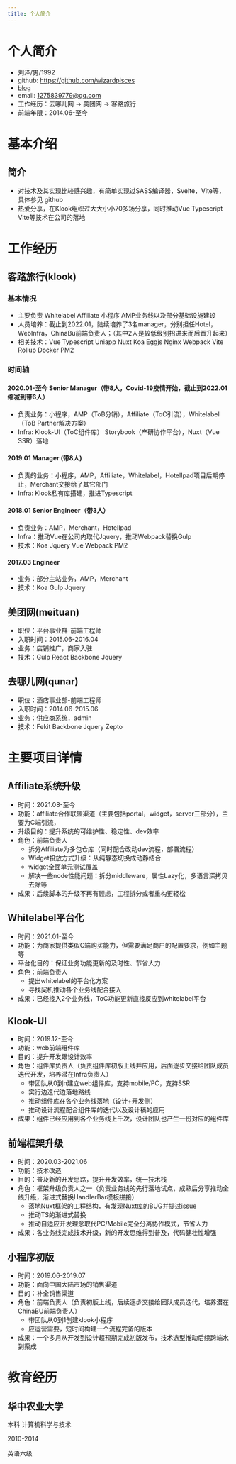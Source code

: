 ```yaml
---
title: 个人简介
---
```

# 个人简介
* 刘泽/男/1992
* github: https://github.com/wizardpisces
* [blog](https://wizardpisces.github.io/blog/%E5%89%8D%E7%AB%AF%E6%A1%86%E6%9E%B6%E6%80%9D%E8%80%83)
* email: 1275839779@qq.com
* 工作经历：去哪儿网 -> 美团网 -> 客路旅行
* 前端年限：2014.06-至今
# 基本介绍
## 简介

* 对技术及其实现比较感兴趣，有简单实现过SASS编译器，Svelte，Vite等，具体参见 github
* 热爱分享，在Klook组织过大大小小70多场分享，同时推动Vue Typescript Vite等技术在公司的落地

# 工作经历
## 客路旅行(klook) 
### 基本情况
* 主要负责 Whitelabel Affiliate 小程序 AMP业务线以及部分基础设施建设
* 人员培养：截止到2022.01，陆续培养了3名manager，分别担任Hotel，WebInfra，ChinaBu前端负责人；（其中2人是较低级别招进来而后晋升起来）
* 相关技术：Vue Typescript Uniapp Nuxt Koa Eggjs Nginx Webpack Vite Rollup Docker PM2
### 时间轴
#### 2020.01-至今 Senior Manager（带8人，Covid-19疫情开始，截止到2022.01缩减到带6人）
* 负责业务：小程序，AMP（ToB分销），Affiliate（ToC引流），Whitelabel（ToB Partner解决方案）
* Infra: Klook-UI（ToC组件库） Storybook（产研协作平台），Nuxt（Vue SSR）落地
#### 2019.01 Manager (带8人)
* 负责的业务：小程序，AMP，Affiliate，Whitelabel，HotelIpad项目后期停止，Merchant交接给了其它部门
* Infra: Klook私有库搭建，推进Typescript
#### 2018.01 Senior Engineer（带3人）
* 负责业务：AMP，Merchant，HotelIpad
* Infra：推动Vue在公司内取代Jquery，推动Webpack替换Gulp
* 技术：Koa Jquery Vue Webpack PM2

#### 2017.03 Engineer
* 业务：部分主站业务，AMP，Merchant
* 技术：Koa Gulp Jquery

## 美团网(meituan) 
* 职位：平台事业群-前端工程师
* 入职时间：2015.06-2016.04
* 业务：店铺推广，商家入驻
* 技术：Gulp React Backbone Jquery

## 去哪儿网(qunar) 
* 职位：酒店事业部-前端工程师
* 入职时间：2014.06-2015.06
* 业务：供应商系统，admin
* 技术：Fekit Backbone Jquery Zepto

# 主要项目详情

## Affiliate系统升级
* 时间：2021.08-至今
* 功能：affiliate合作联盟渠道（主要包括portal，widget，server三部分），主要为C端引流，
* 升级目的：提升系统的可维护性、稳定性、dev效率
* 角色：前端负责人
    * 拆分Affiliate为多包仓库（同时配合改动dev流程，部署流程）
    * Widget投放方式升级：从纯静态切换成动静结合
    * widget全面单元测试覆盖
    * 解决一些node性能问题：拆分middleware，属性Lazy化，多语言深拷贝去除等
* 成果：后续脚本的升级不再有顾虑，工程拆分或者重构更轻松
## Whitelabel平台化
* 时间：2021.01-至今
* 功能：为商家提供类似C端购买能力，但需要满足商户的配置要求，例如主题等
* 平台化目的：保证业务功能更新的及时性、节省人力
* 角色：前端负责人
    * 提出whitelabel的平台化方案
    * 寻找契机推动各个业务线配合接入
* 成果：已经接入2个业务线，ToC功能更新直接反应到whitelabel平台
## Klook-UI
* 时间：2019.12-至今
* 功能：web前端组件库
* 目的：提升开发跟设计效率
* 角色：组件库负责人（负责组件库初版上线并应用，后面逐步交接给团队成员迭代开发，培养潜在Infra负责人）
    * 带团队从0到n建立web组件库，支持mobile/PC，支持SSR
    * 实行边迭代边落地路线
    * 推动组件库在各个业务线落地（设计+开发侧）
    * 推动设计流程配合组件库的迭代以及设计稿的应用
* 成果：组件已经应用到各个业务线上千次，设计团队也产生一份对应的组件库
## 前端框架升级
* 时间：2020.03-2021.06
* 功能：技术改造
* 目的：普及新的开发思路，提升开发效率，统一技术栈
* 角色：框架升级负责人之一（负责业务线的先行落地试点，成熟后分享推动全线升级，渐进式替换HandlerBar模板拼接）
    * 落地Nuxt框架的工程结构，有发现Nuxt库的BUG并提过[issue](https://github.com/nuxt/nuxt.js/issues/7696)
    * 推动TS的渐进式替换
    * 推动自适应开发理念取代PC/Mobile完全分离协作模式，节省人力
* 成果：各业务线完成技术升级，新的开发思维得到普及，代码健壮性增强

## 小程序初版
* 时间：2019.06-2019.07
* 功能：面向中国大陆市场的销售渠道
* 目的：补全销售渠道
* 角色：前端负责人（负责初版上线，后续逐步交接给团队成员迭代，培养潜在ChinaBU前端负责人）
    * 带团队从0到1创建klook小程序
    * 应运营需要，短时间构建一个流程完备的版本
* 成果：一个多月从开发到设计超预期完成初版发布，技术选型推动后续跨端水到渠成

# 教育经历
## 华中农业大学
本科 计算机科学与技术

2010-2014

英语六级
